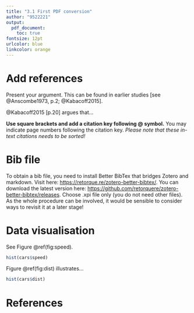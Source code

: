 ```yaml
---
title: "3.1 First PDF conversion"
author: "9522221"
output:
  pdf_document:
    toc: true
fontsize: 12pt
urlcolor: blue
linkcolor: orange
---
```


\thispagestyle{empty}

\newpage

\setcounter{page}{1}


# Add references

Present your argument. This can be found in earlier studies [see @Anscombe1973, p.2; @Kabacoff2015]. 

@Kabacoff2015 [p.20] argues that... 

**Use square brackets and add a citation key following @ symbol.** You may indicate page numbers following the citation key. *Please note that these in-text citations needs to be sorted!*

# Bib file
To obtain a bib file, you need to install Better BibTex that bridges Zotero and markdown. Visit here:
<https://retorque.re/zotero-better-bibtex/>.
You can download the latest version here: <https://github.com/retorquere/zotero-better-bibtex/releases>. Choose .xpi file only (you do not need other files). As the whole procedure can be involved, it would be sensible to consider ways to revisit it at a later stage!

\newpage

# Data visualisation

See Figure \@ref(fig:speed).

```r
hist(cars$speed)
```


\newpage

Figure \@ref(fig:dist) illustrates...

```r
hist(cars$dist)
```

# References